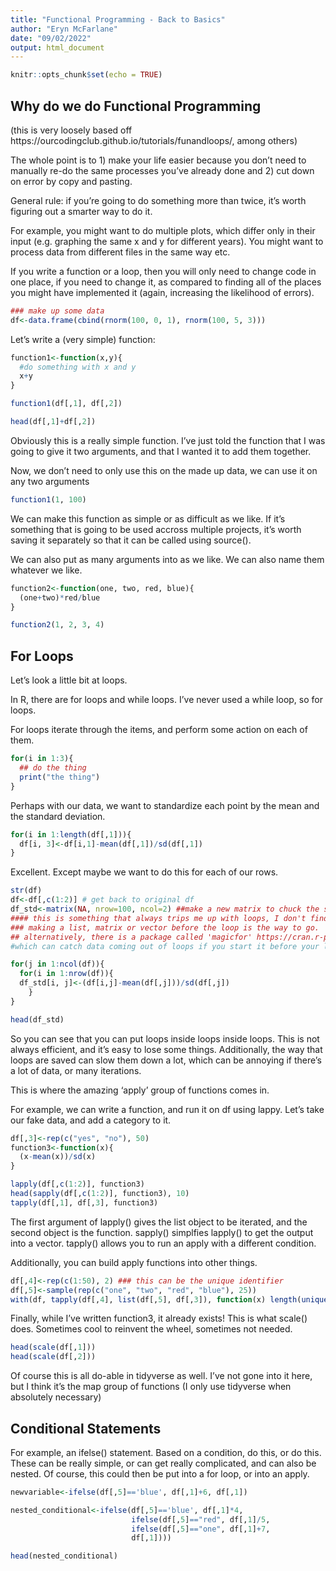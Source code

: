 ```yaml
---
title: "Functional Programming - Back to Basics"
author: "Eryn McFarlane"
date: "09/02/2022"
output: html_document
---
```


```r
knitr::opts_chunk$set(echo = TRUE)
```

## Why do we do Functional Programming
(this is very loosely based off https://ourcodingclub.github.io/tutorials/funandloops/, among others)

The whole point is to 1) make your life easier because you don't need to manually re-do the same processes you've already done and 2) cut down on error by copy and pasting. 

General rule: if you're going to do something more than twice, it's worth figuring out a smarter way to do it. 

For example, you might want to do multiple plots, which differ only in their input (e.g. graphing the same x and y for different years). You might want to process data from different files in the same way etc. 

If you write a function or a loop, then you will only need to change code in one place, if you need to change it, as compared to finding all of the places you might have implemented it (again, increasing the likelihood of errors). 


```r
### make up some data
df<-data.frame(cbind(rnorm(100, 0, 1), rnorm(100, 5, 3)))
```

Let's write a (very simple) function:

```r
function1<-function(x,y){
  #do something with x and y
  x+y
}

function1(df[,1], df[,2])

head(df[,1]+df[,2])
```

Obviously this is a really simple function. I've just told the function that I was going to give it two arguments, and that I wanted it to add them together. 

Now, we don't need to only use this on the made up data, we can use it on any two arguments

```r

function1(1, 100)
```

We can make this function as simple or as difficult as we like. If it's something that is going to be used accross multiple projects, it's worth saving it separately so that it can be called using source(). 

We can also put as many arguments into as we like. We can also name them whatever we like. 

```r
function2<-function(one, two, red, blue){
  (one+two)*red/blue
}

function2(1, 2, 3, 4)
```
## For Loops
Let's look a little bit at loops. 

In R, there are for loops and while loops. I've never used a while loop, so for loops. 

For loops iterate through the items, and perform some action on each of them. 


```r
for(i in 1:3){
  ## do the thing
  print("the thing")
}
```

Perhaps with our data, we want to standardize each point by the mean and the standard deviation. 

```r

for(i in 1:length(df[,1])){
  df[i, 3]<-df[i,1]-mean(df[,1])/sd(df[,1])
}
```

Excellent. Except maybe we want to do this for each of our rows.


```r
str(df)
df<-df[,c(1:2)] # get back to original df
df_std<-matrix(NA, nrow=100, ncol=2) ##make a new matrix to chuck the standardize values in
#### this is something that always trips me up with loops, I don't find it intuitive to catch the data. 
### making a list, matrix or vector before the loop is the way to go. 
## alternatively, there is a package called 'magicfor' https://cran.r-project.org/web/packages/magicfor/vignettes/magicfor.html
#which can catch data coming out of loops if you start it before your loop. I've used this for monster simulations and, at the time, it felt like it was making my life easier, but I haven't used it in ages, so YMMV

for(j in 1:ncol(df)){
  for(i in 1:nrow(df)){
  df_std[i, j]<-(df[i,j]-mean(df[,j]))/sd(df[,j])
    }
}

head(df_std)
```

So you can see that you can put loops inside loops inside loops. This is not always efficient, and it's easy to lose some things. Additionally, the way that loops are saved can slow them down a lot, which can be annoying if there's a lot of data, or many iterations. 

This is where the amazing 'apply' group of functions comes in.


For example, we can write a function, and run it on df using lappy. 
Let's take our fake data, and add a category to it. 

```r
df[,3]<-rep(c("yes", "no"), 50)
function3<-function(x){
  (x-mean(x))/sd(x)
}

lapply(df[,c(1:2)], function3)
head(sapply(df[,c(1:2)], function3), 10)
tapply(df[,1], df[,3], function3)

```
The first argument of lapply() gives the list object to be iterated, and the second object is the function. 
sapply() simplfies lapply() to get the output into a vector.
tapply() allows you to run an apply with a different condition. 

Additionally, you can build apply functions into other things. 

```r
df[,4]<-rep(c(1:50), 2) ### this can be the unique identifier
df[,5]<-sample(rep(c("one", "two", "red", "blue"), 25))
with(df, tapply(df[,4], list(df[,5], df[,3]), function(x) length(unique(x))))
```

Finally, while I've written function3, it already exists! This is what scale() does. Sometimes cool to reinvent the wheel, sometimes not needed. 

```r
head(scale(df[,1]))
head(scale(df[,2]))
```

Of course this is all do-able in tidyverse as well. I've not gone into it here, but I think it's the map group of functions (I only use tidyverse when absolutely necessary)


## Conditional Statements

For example, an ifelse() statement. Based on a condition, do this, or do this. These can be really simple, or can get really complicated, and can also be nested.
Of course, this could then be put into a for loop, or into an apply. 

```r
newvariable<-ifelse(df[,5]=='blue', df[,1]+6, df[,1])

nested_conditional<-ifelse(df[,5]=='blue', df[,1]*4, 
                           ifelse(df[,5]=="red", df[,1]/5, 
                           ifelse(df[,5]=="one", df[,1]+7, 
                           df[,1])))

head(nested_conditional)

```